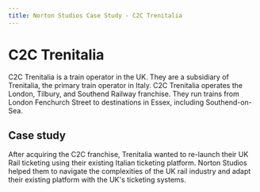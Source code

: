```yaml
---
title: Norton Studios Case Study - C2C Trenitalia
---
```


# C2C Trenitalia

C2C Trenitalia is a train operator in the UK. They are a subsidiary of Trenitalia, the primary train operator in Italy. C2C Trenitalia operates the London, Tilbury, and Southend Railway franchise. They run trains from London Fenchurch Street to destinations in Essex, including Southend-on-Sea.

## Case study

After acquiring the C2C franchise, Trenitalia wanted to re-launch their UK Rail ticketing using their existing Italian ticketing platform. Norton Studios helped them to navigate the complexities of the UK rail industry and adapt their existing platform with the UK's ticketing systems.

